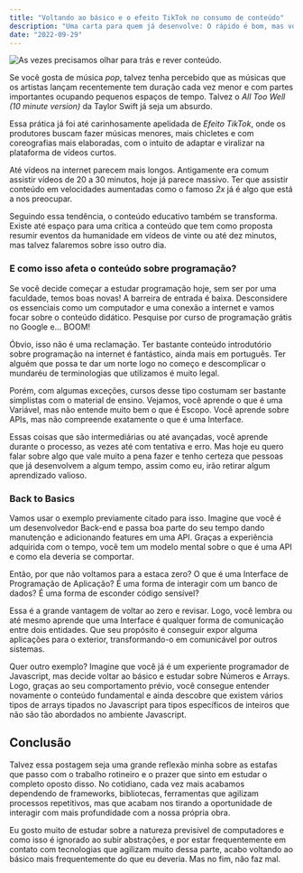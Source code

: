 ---
title: "Voltando ao básico e o efeito TikTok no consumo de conteúdo"
description: "Uma carta para quem já desenvolve: O rápido é bom, mas voltar e ir devagar é inevitável."
date: "2022-09-29"
---

<Image
  src="https://i.imgur.com/aGULdUG.png"
  alt="As vezes precisamos olhar para trás e rever conteúdo."
/>

Se você gosta de música _pop_, talvez tenha percebido que as músicas que os artistas lançam recentemente tem duração cada vez menor e com partes importantes ocupando pequenos espaços de tempo. Talvez o _All Too Well (10 minute version)_ da Taylor Swift já seja um absurdo.

Essa prática já foi até carinhosamente apelidada de <SimpleLink href="https://g1.globo.com/pop-arte/noticia/2021/06/12/voce-reparou-musicas-estao-se-adaptando-para-caber-nas-dancinhas-do-tiktok-entenda.ghtml">_*Efeito TikTok*_</SimpleLink>, onde os produtores buscam fazer músicas menores, mais chicletes e com coreografias mais elaboradas, com o intuito de adaptar e viralizar na plataforma de vídeos curtos.

Até vídeos na internet parecem mais longos. Antigamente era comum assistir vídeos de 20 a 30 minutos, hoje já parece massivo. Ter que assistir conteúdo em velocidades aumentadas como o famoso _2x_ já é algo que está a nos preocupar.

<TwitterTweetEmbed tweetId="1567569563797127169" />

Seguindo essa tendência, o conteúdo educativo também se transforma. Existe até espaço para uma crítica a conteúdo que tem como proposta resumir eventos da humanidade em vídeos de vinte ou até dez minutos, mas talvez falaremos sobre isso outro dia.

### E como isso afeta o conteúdo sobre programação?

Se você decide começar a estudar programação hoje, sem ser por uma faculdade, temos boas novas! A barreira de entrada é baixa. Desconsidere os essenciais como um computador e uma conexão a internet e vamos focar sobre o conteúdo didático. Pesquise por curso de programação grátis no Google e… BOOM!

Óbvio, isso não é uma reclamação. Ter bastante conteúdo introdutório sobre programação na internet é fantástico, ainda mais em português. Ter alguém que possa te dar um norte logo no começo e descomplicar o mundaréu de terminologias que utilizamos é muito legal.

Porém, com algumas exceções, cursos desse tipo costumam ser bastante simplistas com o material de ensino. Vejamos, você aprende o que é uma Variável, mas não entende muito bem o que é Escopo. Você aprende sobre APIs, mas não compreende exatamente o que é uma Interface.

Essas coisas que são intermediárias ou até avançadas, você aprende durante o processo, as vezes até com tentativa e erro. Mas hoje eu quero falar sobre algo que vale muito a pena fazer e tenho certeza que pessoas que já desenvolvem a algum tempo, assim como eu, irão retirar algum aprendizado valioso.

### Back to Basics

Vamos usar o exemplo previamente citado para isso. Imagine que você é um desenvolvedor Back-end e passa boa parte do seu tempo dando manutenção e adicionando features em uma API. Graças a experiência adquirida com o tempo, você tem um modelo mental sobre o que é uma API e como ela deveria se comportar.

Então, por que não voltamos para a estaca zero? O que é uma Interface de Programação de Aplicação? É uma forma de interagir com um banco de dados? É uma forma de esconder código sensível?

Essa é a grande vantagem de voltar ao zero e revisar. Logo, você lembra ou até mesmo aprende que uma Interface é qualquer forma de comunicação entre dois entidades. Que seu propósito é conseguir expor alguma aplicações para o exterior, transformando-o em comunicável por outros sistemas.

Quer outro exemplo? Imagine que você já é um experiente programador de Javascript, mas decide voltar ao básico e estudar sobre Números e Arrays. Logo, graças ao seu comportamento prévio, você consegue entender novamente o conteúdo fundamental e ainda descobre que existem vários tipos de arrays tipados no Javascript para tipos específicos de inteiros que não são tão abordados no ambiente Javascript.

## Conclusão

Talvez essa postagem seja uma grande reflexão minha sobre as estafas que passo com o trabalho rotineiro e o prazer que sinto em estudar o completo oposto disso. No cotidiano, cada vez mais acabamos dependendo de frameworks, bibliotecas, ferramentas que agilizam processos repetitivos, mas que acabam nos tirando a oportunidade de interagir com mais profundidade com a nossa própria obra.

Eu gosto muito de estudar sobre a natureza previsível de computadores e como isso é ignorado ao subir abstrações, e por estar frequentemente em contato com tecnologias que agilizam muito dessa parte, acabo voltando ao básico mais frequentemente do que eu deveria. Mas no fim, não faz mal.
